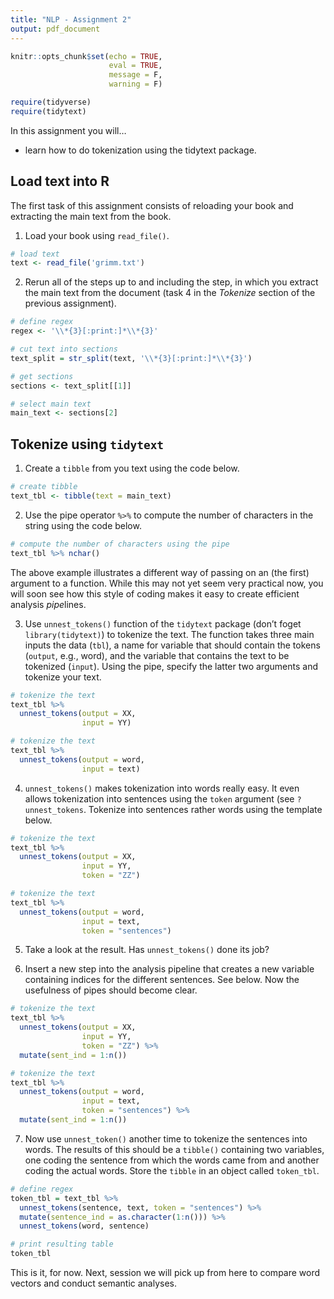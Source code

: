 ```yaml
---
title: "NLP - Assignment 2"
output: pdf_document
---
```


```r
knitr::opts_chunk$set(echo = TRUE,
                      eval = TRUE,
                      message = F,
                      warning = F)

require(tidyverse)
require(tidytext)
```

In this assignment you will...

- learn how to do tokenization using the tidytext package.

## Load text into R

The first task of this assignment consists of reloading your book and extracting the main text from the book.

1) Load your book using `read_file()`. 

```r

# load text
text <- read_file('grimm.txt')

```

2) Rerun all of the steps up to and including the step, in which you extract the main text from the document (task 4 in the *Tokenize* section of the previous assignment). 

```r
# define regex
regex <- '\\*{3}[:print:]*\\*{3}'

# cut text into sections
text_split = str_split(text, '\\*{3}[:print:]*\\*{3}')

# get sections
sections <- text_split[[1]]

# select main text
main_text <- sections[2]

```

## Tokenize using `tidytext`

1) Create a `tibble` from you text using the code below.

```r
# create tibble
text_tbl <- tibble(text = main_text)
```

2) Use the pipe operator `%>%` to compute the number of characters in the string using the code below.

```r
# compute the number of characters using the pipe
text_tbl %>% nchar()
```

The above example illustrates a different way of passing on an (the first) argument to a function. While this may not yet seem very practical now, you will soon see how this style of coding makes it easy to create efficient analysis *pipe*lines. 

3) Use `unnest_tokens()` function of the `tidytext` package (don't foget `library(tidytext)`) to tokenize the text. The function takes three main inputs the data (`tbl`), a name for variable that should contain the tokens (`output`, e.g., word), and the variable that contains the text to be tokenized (`input`). Using the pipe, specify the latter two arguments and tokenize your text.  

```r
# tokenize the text
text_tbl %>% 
  unnest_tokens(output = XX,
                input = YY)
```

```r
# tokenize the text
text_tbl %>% 
  unnest_tokens(output = word,
                input = text)
```

4) `unnest_tokens()` makes tokenization into words really easy. It even allows tokenization into sentences using the `token` argument (see `?unnest_tokens`. Tokenize into sentences rather words using the template below. 

```r
# tokenize the text
text_tbl %>% 
  unnest_tokens(output = XX,
                input = YY,
                token = "ZZ")
```

```r
# tokenize the text
text_tbl %>% 
  unnest_tokens(output = word,
                input = text,
                token = "sentences")
```

5) Take a look at the result. Has `unnest_tokens()` done its job?

6) Insert a new step into the analysis pipeline that creates a new variable containing indices for the different sentences. See below. Now the usefulness of pipes should become clear. 

```r
# tokenize the text
text_tbl %>% 
  unnest_tokens(output = XX,
                input = YY,
                token = "ZZ") %>%
  mutate(sent_ind = 1:n())
```

```r
# tokenize the text
text_tbl %>% 
  unnest_tokens(output = word,
                input = text,
                token = "sentences") %>%
  mutate(sent_ind = 1:n())
```

7) Now use `unnest_token()` another time to tokenize the sentences into words. The results of this should be a `tibble()` containing two variables, one coding the sentence from which the words came from and another coding the actual words. Store the `tibble` in an object called `token_tbl`.     

```r
# define regex
token_tbl = text_tbl %>%
  unnest_tokens(sentence, text, token = "sentences") %>%
  mutate(sentence_ind = as.character(1:n())) %>%
  unnest_tokens(word, sentence)

# print resulting table
token_tbl

```

This is it, for now. Next, session we will pick up from here to compare word vectors and conduct semantic analyses. 

